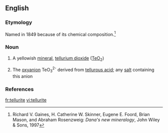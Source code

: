 ==English==

===Etymology===
Named in 1849 because of its chemical composition.<ref>Richard V. Gaines, H. Catherine W. Skinner, Eugene E. Foord, Brian Mason, and Abraham Rosenzweig: ''Dana's new mineralogy'', John Wiley & Sons, 1997</ref>

===Noun===
{{wikipedia}}
{{en-noun|s|-}}

#{{context|uncountable|mineralogy}} A yellowish [[mineral]], [[tellurium dioxide]] ([[tellurium|Te]][[oxygen|O]]<sub>2</sub>)
#{{context|countable|inorganic chemistry}} The [[oxyanion]] TeO<sub>3</sub><sup>2-</sup> derived from [[tellurous acid]]; any [[salt]] containing this anion

===References===
<references/>

[[fr:tellurite]]
[[vi:tellurite]]